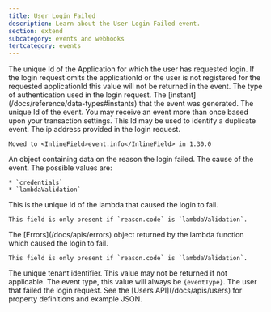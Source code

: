 ```yaml
---
title: User Login Failed
description: Learn about the User Login Failed event.
section: extend
subcategory: events and webhooks
tertcategory: events
---
```



<Event description="This event is generated when a user login request fails due to invalid credentials."
       eventType={eventType}
       name="User Login Failed"
       scope="application"
       transactional="true"
       version="1.6.0"/>

<EventBody eventType={eventType}
           sinceThreatDetection="1.30.0"
           sinceIpAddress="1.27.0"
           jsonFile="user-login-failed.json">

  <APIField slot="leading-fields" name="event.applicationId" type="UUID">
    The unique Id of the Application for which the user has requested login. If the login request omits the <InlineField>applicationId</InlineField> or the user is not registered for the requested <InlineField>applicationId</InlineField> this value will not be returned in the event.
  </APIField>

  <APIField slot="leading-fields" name="event.authenticationType" type="String">
    The type of authentication used in the login request.
  </APIField>

  <APIField slot="leading-fields" name="event.createInstant" type="Long">
    The [instant](/docs/reference/data-types#instants) that the event was generated.
  </APIField>

  <APIField slot="leading-fields" name="event.id" type="UUID">
    The unique Id of the event. You may receive an event more than once based upon your transaction settings. This Id may be used to identify a duplicate event.
  </APIField>

  <APIField slot="leading-fields" name="event.ipAddress" type="String" deprecated>
    The ip address provided in the login request.

    Moved to <InlineField>event.info</InlineField> in 1.30.0
  </APIField>

  <APIField slot="trailing-fields" name="event.reason" type="Object" since="1.53.0">
    An object containing data on the reason the login failed.
  </APIField>

  <APIField slot="trailing-fields" name="event.reason.code" type="String" since="1.53.0">
    The cause of the event. The possible values are:

    * `credentials` 
    * `lambdaValidation`
  </APIField>

  <APIField slot="trailing-fields" name="event.reason.lambdaId" type="UUID" since="1.53.0">
    This is the unique Id of the lambda that caused the login to fail.

    This field is only present if `reason.code` is `lambdaValidation`.
  </APIField>

  <APIField slot="trailing-fields" name="event.reason.lambdaResult" type="Errors" since="1.53.0">
    The [Errors](/docs/apis/errors) object returned by the lambda function which caused the login to fail.

    This field is only present if `reason.code` is `lambdaValidation`.
  </APIField>

  <APIField slot="trailing-fields" name="event.tenantId" type="UUID" since="1.8.0">
    The unique tenant identifier. This value may not be returned if not applicable.
  </APIField>

  <APIField slot="trailing-fields" name="event.type" type="String">
    The event type, this value will always be <code>{eventType}</code>.
  </APIField>

  <APIField slot="trailing-fields" name="event.user" type="Object">
    The user that failed the login request. See the [Users API](/docs/apis/users) for property definitions and example JSON.
  </APIField>

</EventBody>
